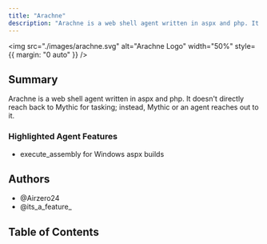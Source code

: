 ```yaml
---
title: "Arachne"
description: "Arachne is a web shell agent written in aspx and php. It doesn't directly reach back to Mythic for tasking; instead, Mythic or an agent reaches out to it."
---
```


<img
  src="./images/arachne.svg"
  alt="Arachne Logo"
  width="50%"
  style={{ margin: "0 auto" }}
/>

## Summary

Arachne is a web shell agent written in aspx and php. It doesn't directly reach back to Mythic for tasking; instead, Mythic or an agent reaches out to it.

### Highlighted Agent Features

- execute_assembly for Windows aspx builds
  
## Authors

- @Airzero24
- @its_a_feature_

## Table of Contents

